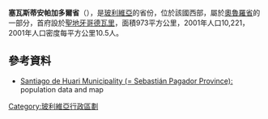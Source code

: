 {{Infobox settlement
| name                    = Sebastián Pagador
| settlement_type         = {{tsl|en|Provinces of Bolivia||Province}}
| image_skyline           = Lago_Poopó_con_flamencos.jpg
| image_caption           = [[波波湖|波波湖]]
| image_map               = Bolivia Oruro Sebastián Pagador.png
| mapsize                 = 250px
| image_seal             =
| map_caption             = Location of Sebastián Pagador Province in Bolivia
| subdivision_type        = 国家
| subdivision_name        = {{BOL}}
| subdivision_type1       = [[玻利维亚行政区划|省]]
| subdivision_name1       = [[奥鲁罗省|奥鲁罗省]]
| seat_type               = 首府
| seat                    = [[聖地牙哥德瓦里|聖地牙哥德瓦里]]
| area_total_km2          = 973
| population_total        = 10,221
| population_as_of        = 2001
| population_density_km2  = 10.5
| population_blank1_title = 民族
| population_blank1       = [[艾马拉人|艾马拉人]]，[[克丘亞人|克丘亞人]]
| parts_type              = {{tsl|en|Municipalities of Bolivia||Municipalities}}
| parts_style             = para
| coordinates             = {{coord|19|13|S|66|13|W|region:BO-O_type:adm2nd|display=inline,title}}
<!-- demographics (section 1) -->
| demographics_type1      = 使用语言
| demographics1_footnotes = <!-- for references: use <ref> tags -->
| demographics1_title1    = [[西班牙语|西班牙语]]
| demographics1_info1     = 84%%
| demographics1_title2    = [[艾馬拉語|艾馬拉語]]
| demographics1_info2     = 83%%
| demographics1_title3    = [[克丘亞語|克丘亞語]]
| demographics1_info3     = 37%
<!-- demographics (section 2) -->
| demographics_type2      = 信仰宗教
| demographics2_footnotes = <!-- for references: use <ref> tags -->
| demographics2_title1    = [[天主教|天主教]]
| demographics2_info1     = 83%
| demographics2_title2    = [[新教|新教]]
| demographics2_info2     = 14
| timezone1               = BOT
| utc_offset1             = -4
| postal_code             =
| area_code_type          = 电话区号
| area_code               = [[国际电话区号列表|591]] {{tsl|en|Telephone numbers in Bolivia||2}}
}}
'''塞瓦斯蒂安帕加多爾省'''（{{lang-es|Provincia de Sebastián Pagador}}），是[[玻利維亞|玻利維亞]]的省份，位於該國西部，屬於[[奧魯羅省|奧魯羅省]]的一部分，首府設於[[聖地牙哥德瓦里|聖地牙哥德瓦里]]，面積973平方公里，2001年人口10,221，2001年人口密度每平方公里10.5人。

==參考資料==
* [https://web.archive.org/web/20141016060429/http://www.ine.gob.bo/publicaciones/visorPdf.aspx?Codigo=041401&tipo=1 Santiago de Huari Municipality (= Sebastián Pagador Province):] population data and map

{{Bolivia-geo-stub}}
{{玻利維亞省份}}

[[Category:玻利維亞行政區劃|Category:玻利維亞行政區劃]]